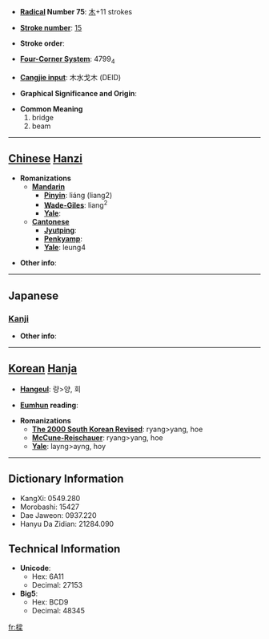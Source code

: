 * '''[[Wiktionary:Chinese radical index| Radical]] Number 75''': [[Wiktionary:Chinese radical index 木|木]]+11 strokes

* '''[[Wiktionary:Chinese total strokes index|Stroke number]]''': [[Wiktionary:Chinese total strokes index 15|15]]

* '''Stroke order''': 

* '''[[Wiktionary:Chinese four corner index|Four-Corner System]]''': 4799<sub>4</sub>

* '''[[Wiktionary:Chinese Cangjie index|Cangjie input]]''': 木水戈木 (DEID)

* '''Graphical Significance and Origin''': 

* '''Common Meaning'''
*#bridge
*# beam


----

== [[Chinese]] [[Hanzi]] ==

* '''Romanizations'''
** '''[[Mandarin]]'''
*** '''[[Pinyin]]''': liáng (liang2)
*** '''[[Wade-Giles]]''': liang<sup>2</sup>
*** '''[[Yale]]''': 
** '''[[Cantonese]]'''
*** '''[[Jyutping]]''':
*** '''[[Penkyamp]]''': 
*** '''[[Yale]]''': leung4

* '''Other info''': 

----

==Japanese==
===[[Kanji]]===
{{kanji|on readings=[[りょう]] (ryō)|kun readings=[[はし]] (hashi), [[はり]] (hari), [[やな]] (yana)}}

* '''Other info''':  

----

== [[Korean]] [[Hanja]] ==

* '''[[Hangeul]]''': 량>양, 회

* '''[[Eumhun]] reading''': 

* '''Romanizations'''
** '''[[The 2000 South Korean Revised Romanization|The 2000 South Korean Revised]]''': ryang>yang, hoe
** '''[[McCune-Reischauer]]''': ryang>yang, hoe
** '''[[Yale]]''': layng>ayng, hoy

----

== Dictionary Information ==

* KangXi: 0549.280
* Morobashi: 15427
* Dae Jaweon: 0937.220
* Hanyu Da Zidian: 21284.090

== Technical Information ==

* '''Unicode''':
** Hex: 6A11
** Decimal: 27153
* '''Big5''':
** Hex: BCD9
** Decimal: 48345

[[fr:樑]]